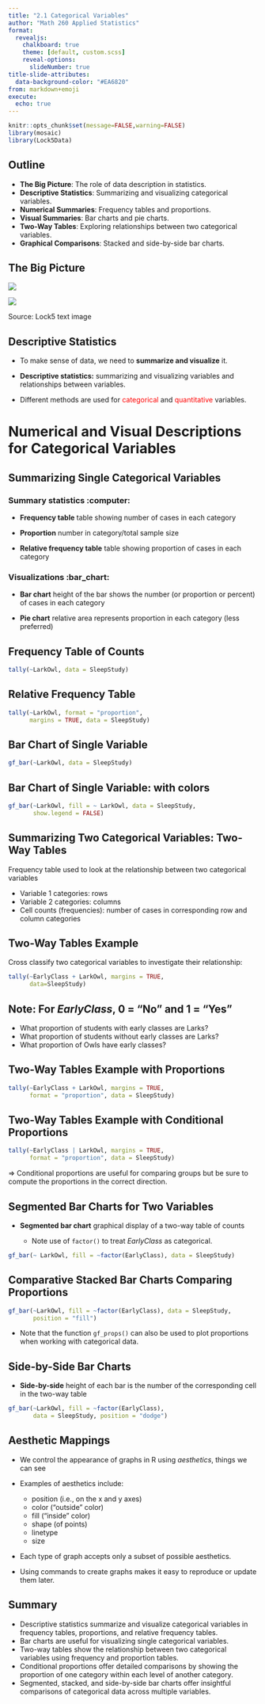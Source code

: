 ```yaml
---
title: "2.1 Categorical Variables"
author: "Math 260 Applied Statistics"
format:
  revealjs:
    chalkboard: true
    theme: [default, custom.scss]
    reveal-options:
      slideNumber: true
title-slide-attributes:
  data-background-color: "#EA6820"
from: markdown+emoji
execute:
  echo: true
---
```


```r
knitr::opts_chunk$set(message=FALSE,warning=FALSE)
library(mosaic)
library(Lock5Data)
```

## Outline

- **The Big Picture**: The role of data description in statistics.
- **Descriptive Statistics**: Summarizing and visualizing categorical variables.
- **Numerical Summaries**: Frequency tables and proportions.
- **Visual Summaries**: Bar charts and pie charts.
- **Two-Way Tables**: Exploring relationships between two categorical variables.
- **Graphical Comparisons**: Stacked and side-by-side bar charts.



## The Big Picture

![](figs/inference_with_data_description_p2.png){.absolute top="100" left="0"}

::: {.fragment .fade-out}
![](figs/inference_with_data_description_p1.png){.absolute top="100" left="0"}
:::

::: aside
Source: Lock5 text image
:::

## Descriptive Statistics

-   To make sense of data, we need to **summarize and visualize** it.

-   **Descriptive statistics:** summarizing and visualizing variables and relationships between variables.

-   Different methods are used for [categorical]{style="color:red;"} and [quantitative]{style="color:red;"} variables.

# Numerical and Visual Descriptions for Categorical Variables

## Summarizing Single Categorical Variables {.smaller}

### Summary statistics :computer:

-   **Frequency table** table showing number of cases in each category

-   **Proportion** number in category/total sample size

-   **Relative frequency table** table showing proportion of cases in each category

### Visualizations :bar_chart:

-   **Bar chart** height of the bar shows the number (or proportion or percent) of cases in each category

-   **Pie chart** relative area represents proportion in each category (less preferred)

## Frequency Table of Counts

```r
tally(~LarkOwl, data = SleepStudy)
```

## Relative Frequency Table

```r
tally(~LarkOwl, format = "proportion",
      margins = TRUE, data = SleepStudy)
```

## Bar Chart of Single Variable

```r
gf_bar(~LarkOwl, data = SleepStudy)
```

## Bar Chart of Single Variable: with colors

```r
gf_bar(~LarkOwl, fill = ~ LarkOwl, data = SleepStudy,
       show.legend = FALSE)
```

## Summarizing Two Categorical Variables: Two-Way Tables

Frequency table used to look at the relationship between two categorical variables

-   Variable 1 categories: rows
-   Variable 2 categories: columns
-   Cell counts (frequencies): number of cases in corresponding row and column categories

## Two-Way Tables Example

Cross classify two categorical variables to investigate their relationship:

```r
tally(~EarlyClass + LarkOwl, margins = TRUE,
      data=SleepStudy)
```

## Note: For *EarlyClass*, 0 = "No" and 1 = "Yes"

-   What proportion of students with early classes are Larks?
-   What proportion of students without early classes are Larks?
-   What proportion of Owls have early classes?

## Two-Way Tables Example with Proportions

```r
tally(~EarlyClass + LarkOwl, margins = TRUE,
      format = "proportion", data = SleepStudy)
```

## Two-Way Tables Example with Conditional Proportions

```r
tally(~EarlyClass | LarkOwl, margins = TRUE,
      format = "proportion", data = SleepStudy)
```

$\Rightarrow$ Conditional proportions are useful for comparing groups but be sure to compute the proportions in the correct direction.

## Segmented Bar Charts for Two Variables {.smaller}

-   **Segmented bar chart** graphical display of a two-way table of counts

    -   Note use of `factor()` to treat *EarlyClass* as categorical.

```r
gf_bar(~ LarkOwl, fill = ~factor(EarlyClass), data = SleepStudy)
```

## Comparative Stacked Bar Charts Comparing Proportions

```r
gf_bar(~LarkOwl, fill = ~factor(EarlyClass), data = SleepStudy, 
       position = "fill")
```

-   Note that the function `gf_props()` can also be used to plot proportions when working with categorical data.

## Side-by-Side Bar Charts

-   **Side-by-side** height of each bar is the number of the corresponding cell in the two-way table

```r
gf_bar(~LarkOwl, fill = ~factor(EarlyClass), 
       data = SleepStudy, position = "dodge")
```

## Aesthetic Mappings {.smaller}

-   We control the appearance of graphs in R using *aesthetics*, things we can see

-   Examples of aesthetics include:

    -   position (i.e., on the x and y axes)\
    -   color ("outside" color)\
    -   fill ("inside" color)
    -   shape (of points)\
    -   linetype\
    -   size

-   Each type of graph accepts only a subset of possible aesthetics.

-   Using commands to create graphs makes it easy to reproduce or update them later.

## Summary {.smaller}

-   Descriptive statistics summarize and visualize categorical variables in frequency tables, proportions, and relative frequency tables.
-   Bar charts are useful for visualizing single categorical variables.
-   Two-way tables show the relationship between two categorical variables using frequency and proportion tables.
-   Conditional proportions offer detailed comparisons by showing the proportion of one category within each level of another category.
-   Segmented, stacked, and side-by-side bar charts offer insightful comparisons of categorical data across multiple variables.
